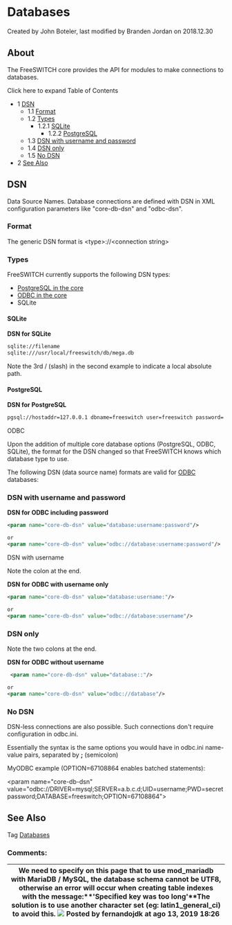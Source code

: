 
# Databases 

 Created by  John Boteler, last modified by  Branden Jordan on 2018.12.30

## About

The FreeSWITCH core provides the API for modules to make connections to databases.

Click here to expand Table of Contents

* 1 [DSN](#dsn)  
   * 1.1 [Format](#format-)  
   * 1.2 [Types](#types)  
      * 1.2.1 [SQLite](#sqlite)  
         * 1.2.2 [PostgreSQL](#postgresql)  
   * 1.3 [DSN with username and password](#dsn-with-username-and-password)  
   * 1.4 [DSN only](#dsn-only)  
   * 1.5 [No DSN](#no-dsn)
* 2 [See Also](#see-also)

## DSN

Data Source Names. Database connections are defined with DSN in XML configuration parameters like "core-db-dsn" and "odbc-dsn".

### Format 

The generic DSN format is &lt;type>://&lt;connection string>

### Types

FreeSWITCH currently supports the following DSN types:

* [PostgreSQL in the core](./PostgreSQL-in-the-core_6586757.mdx#dt)
* [ODBC in the core](./ODBC-DSN/Using-ODBC-in-the-core_6586653.mdx)
* SQLite

#### SQLite

**DSN for SQLite**

```xml
sqlite://filename
sqlite:///usr/local/freeswitch/db/mega.db
```

Note the 3rd / (slash) in the second example to indicate a local absolute path.

#### PostgreSQL

**DSN for PostgreSQL**

```xml
pgsql://hostaddr=127.0.0.1 dbname=freeswitch user=freeswitch password= options='-c client_min_messages=NOTICE' application_name='freeswitch'"
```

ODBC

Upon the addition of multiple core database options (PostgreSQL, ODBC, SQLite), the format for the DSN changed so that FreeSWITCH knows which database type to use.

The following DSN (data source name) formats are valid for [ODBC](./ODBC_13173465.mdx#odbc) databases:

### DSN with username and password

**DSN for ODBC including password**

```xml
<param name="core-db-dsn" value="database:username:password"/>

or
<param name="core-db-dsn" value="odbc://database:username:password"/>
```

DSN with username

Note the colon at the end.

**DSN for ODBC with username only**

```xml
<param name="core-db-dsn" value="database:username:"/>

or
<param name="core-db-dsn" value="odbc://database:username"/>
```

### DSN only

Note the two colons at the end.

**DSN for ODBC without username**

```xml
 <param name="core-db-dsn" value="database::"/>

or
<param name="core-db-dsn" value="odbc://database"/> 
```

### No DSN

DSN-less connections are also possible. Such connections don't require configuration in odbc.ini.

Essentially the syntax is the same options you would have in odbc.ini name-value pairs, separated by **;** (semicolon)

MyODBC example (OPTION=67108864 enables batched statements):

&lt;param name="core-db-dsn" value="odbc://DRIVER=mysql;SERVER=a.b.c.d;UID=username;PWD=secretpassword;DATABASE=freeswitch;OPTION=67108864">

## See Also

Tag [Databases](https://freeswitch.org/confluence/label/FREESWITCH/databases)

### Comments:

| We need to specify on this page that to use mod\_mariadb with MariaDB / MySQL, the database schema cannot be UTF8, otherwise an error will occur when creating table indexes with the message:**'Specified key was too long'**The solution is to use another character set (eg: latin1\_general\_ci) to avoid this. ![](/images/icons/contenttypes/comment_16.png) Posted by fernandojdk at ago 13, 2019 18:26 |
| ------------------------------------------------------------------------------------------------------------------------------------------------------------------------------------------------------------------------------------------------------------------------------------------------------------------------------------------------------------------------------------------------------------- |


